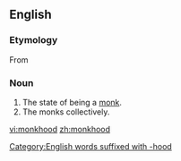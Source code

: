 ==English==

===Etymology===
From {{etyl|enm|en}} {{term|monkehode|lang=enm}}

===Noun===
{{en-noun|-}}

# The state of being a [[monk]].
# The monks collectively.

[[Category:English words suffixed with -hood]]

[[vi:monkhood]]
[[zh:monkhood]]